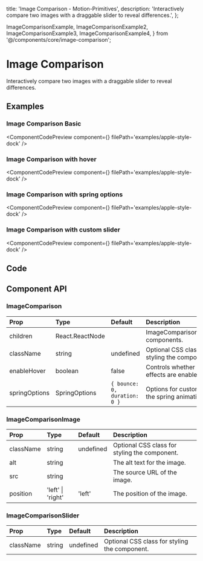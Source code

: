   title: 'Image Comparison - Motion-Primitives',
  description:
    'Interactively compare two images with a draggable slider to reveal differences.',
};

  ImageComparisonExample,
  ImageComparisonExample2,
  ImageComparisonExample3,
  ImageComparisonExample4,
} from '@/components/core/image-comparison';


# Image Comparison

Interactively compare two images with a draggable slider to reveal differences.

## Examples

### Image Comparison Basic

<ComponentCodePreview
  component={<ImageComparisonExample />}
  filePath='examples/apple-style-dock'
/>

### Image Comparison with hover

<ComponentCodePreview
  component={<ImageComparisonExample2 />}
  filePath='examples/apple-style-dock'
/>

### Image Comparison with spring options

<ComponentCodePreview
  component={<ImageComparisonExample3 />}
  filePath='examples/apple-style-dock'
/>

### Image Comparison with custom slider

<ComponentCodePreview
  component={<ImageComparisonExample4 />}
  filePath='examples/apple-style-dock'
/>

## Code

<CodeBlock filePath='components/core/image-comparison.tsx' />

## Component API

### ImageComparison

| Prop          | Type            | Default                      | Description                                   |
| :------------ | :-------------- | :--------------------------- | :-------------------------------------------- |
| children      | React.ReactNode |                              | ImageComparisonImage components.                 |
| className     | string          | undefined                    | Optional CSS class for styling the component. |
| enableHover   | boolean         | false                        | Controls whether hover effects are enabled.   |
| springOptions | SpringOptions   | `{ bounce: 0, duration: 0 }` | Options for customizing the spring animation. |

###	 ImageComparisonImage

| Prop          | Type            | Default                      | Description                                   |
| :------------ | :-------------- | :--------------------------- | :-------------------------------------------- |
| className     | string          | undefined                    | Optional CSS class for styling the component. |
| alt           | string          |                              | The alt text for the image.                   |
| src           | string          |                              | The source URL of the image.                   |
| position      | 'left' \| 'right' | 'left'                       | The position of the image.                     |

### ImageComparisonSlider

| Prop          | Type            | Default                      | Description                                   |
| :------------ | :-------------- | :--------------------------- | :-------------------------------------------- |
| className     | string          | undefined                    | Optional CSS class for styling the component. |
